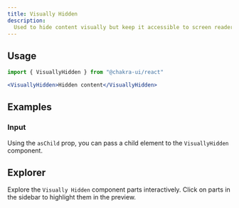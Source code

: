 ```yaml
---
title: Visually Hidden
description:
  Used to hide content visually but keep it accessible to screen readers.
---
```


<ExampleTabs name="visually-hidden-basic" />

## Usage

```jsx
import { VisuallyHidden } from "@chakra-ui/react"
```

```jsx
<VisuallyHidden>Hidden content</VisuallyHidden>
```

## Examples

### Input

Using the `asChild` prop, you can pass a child element to the `VisuallyHidden`
component.

<ExampleTabs name="visually-hidden-with-input" />

## Explorer

Explore the `Visually Hidden` component parts interactively. Click on parts in
the sidebar to highlight them in the preview.

<Explorer name="visually-hidden-basic" />
